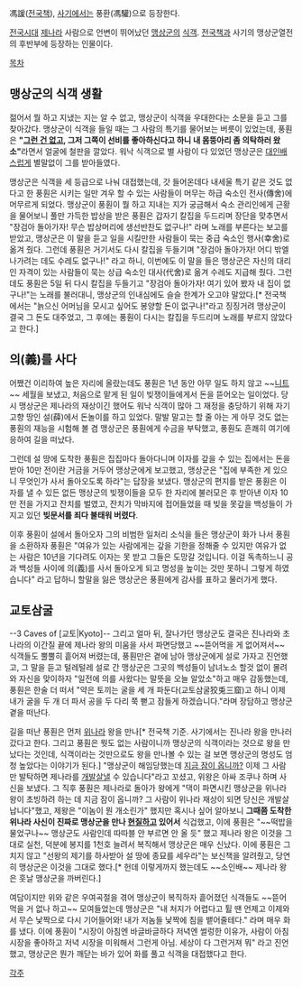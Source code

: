 馮諼([[전국책]]), [[사기(역사책)|사기]]에서는 풍환(馮驩)으로 등장한다.

[[전국시대]] [[제]]나라 사람으로 언변이 뛰어났던 [[맹상군]]의 [[식객]]. [[전국책]]과 사기의 맹상군열전의 후반부에 등장하는 인물이다.

[[목차]]

== 맹상군의 식객 생활 ==
젊어서 뭘 하고 지냈는 지는 알 수 없고, 맹상군이 식객을 우대한다는 소문을 듣고 그를 찾아갔다. 맹상군이 식객을 들일 때는 그 사람의 특기를 물어보는 버릇이 있었는데, 풍훤은 '''"[[그런 거 없다|그런 건 없고]], 그저 그쪽이 선비를 좋아하신다고 하니 내 몸뚱아리 좀 의탁하러 왔소"'''라면서 얼굴에 철판을 깔았다. 워낙 식객으로 별 사람이 다 있었던 맹상군은 [[대인배]]스럽게 별말없이 그를 받아들였다.

맹상군은 식객을 세 등급으로 나눠 대접했는데, 갓 들어온데다 내세울 특기 같은 것도 없다고 한 풍훤은 시키는 일만 겨우 할 수 있는 사람들이 머무는 하급 숙소인 전사(傳舍)에 머무르게 되었다. 맹상군이 풍훤이 뭘 하고 지내는 지가 궁금해서 숙소 관리인에게 근황을 물어보니 풀만 가득한 밥상을 받은 풍훤은 갑자기 칼집을 두드리며 장단을 맞추면서 "장검아 돌아가자! 무슨 밥상머리에 생선반찬도 없구나!" 라며 노래를 부른다는 보고를 받았고, 맹상군은 이 말을 듣고 일을 시킬만한 사람들이 묵는 중급 숙소인 행사(幸舍)로 옮겨 줬다. 그런데 풍훤은 거기서도 다시 칼집을 두들기며 "장검아 돌아가자! 어디 밖엘 나가려는 데도 수레도 없구나!" 라고 하니, 이번에도 이 말을 들은 맹상군은 자신의 대리인 자격이 있는 사람들이 묵는 상급 숙소인 대사(代舍)로 옮겨 수레도 지급해 줬다. 그런데도 풍훤은 5일 뒤 다시 칼집을 두들기고 "장검아 돌아가자! 여기 있어 봤자 내 집이 없구나!"는 노래를 불러대니, 맹상군의 인내심에도 슬슬 한계가 오고야 말았다.[* 전국책에서는 "늙으신 어머님을 모시고 싶어도 봉양할 돈이 없구나!"라고 징징거려 맹상군이 결국 그 돈도 대주었고, 그 후에는 풍훤이 다시는 칼집을 두드리며 노래를 부르지 않았다고 한다.]

== 의(義)를 사다 == 
어쨌건 이리하여 높은 자리에 올랐는데도 풍훤은 1년 동안 아무 일도 하지 않고 ~~[[니트]]~~ 세월을 보냈고, 처음으로 맡게 된 일이 빚쟁이들에게서 돈을 뜯어오는 일이었다. 당시 맹상군은 제나라의 재상이긴 했어도 워낙 식객이 많아 그 재정을 충당하기 위해 자기 고향 땅인 설(薛)에서 돈놀이를 하고 있었다. 말발 말고는 할 줄 아는 게 아무 것도 없는 풍훤의 재능을 시험해 볼 겸 맹상군은 풍훤에게 수금을 부탁했고, 풍훤도 흔쾌히 여기에 응하여 길을 떠났다.

그런데 설 땅에 도착한 풍훤은 집집마다 돌아다니며 이자를 갚을 수 있는 집에서는 돈을 받아 10만 전이란 거금을 거두어 맹상군에게 보고했고, 맹상군은 "집에 부족한 게 있으니 무엇인가 사서 돌아오도록 하라"는 답장을 보냈다. 맹상군의 편지를 받은 풍훤은 이자를 낼 수 있든 없든 맹상군의 빚쟁이들을 모두 한 자리에 불러모은 후 받아낸 이자 10만 전을 가지고 잔치를 벌였고, 잔치가 막바지에 접어들었을 때 빚을 못갚을 백성들이 가지고 있던 '''빚문서를 죄다 불태워 버렸다'''.

이후 풍훤이 설에서 돌아오자 그의 비범한 일처리 소식을 들은 맹상군이 화가 나서 풍훤을 소환하자 풍훤은 "여유가 있는 사람에게는 갚을 기한을 정해줄 수 있지만 여유가 없는 사람은 10년을 기다려도 이자는 못 받고 그들은 도망갈 것입니다. 이걸 독촉하느니 공과 백성들 사이에 의(義)를 사서 돌아오게 되고 명성을 높이는 것만 못하니 그렇게 하였습니다" 라고 답하니 할말을 잃은 맹상군은 풍훤에게 감사를 표하고 물러가게 했다.

== 교토삼굴 ==
--3 Caves of [교토|Kyoto]--
그리고 얼마 뒤, 잘나가던 맹상군도 결국은 진나라와 초나라의 이간질 끝에 제나라 왕의 미움을 사서 파면당했고 ~~뜯어먹을 게 없어져서~~ 식객들도 뿔뿔히 흩어져 버렸는데, 풍훤만은 곁에 남아 맹상군에게 설로 가자고 진언했고, 그 말을 듣고 털레털레 설로 간 맹상군은 그곳의 백성들이 남녀노소 할것 없이 몰려와 자신을 맞이하자 "일전에 의를 사왔다는 말뜻을 오늘 알았소"하고 매우 감동했는데, 풍훤은 한술 더 떠서 "약은 토끼는 굴을 세 개 파둔다(교토삼굴狡兎三窟)고 하니 이제 내가 굴을 두 개 더 파서 공을 두 다리 쭉 뻗고 잠들게 하겠습니다."라며 장담하고 맹상군 곁을 떠난다.

길을 떠난 풍훤은 먼저 [[위]]나라 왕을 만나[* 전국책 기준. 사기에서는 진나라 왕을 만나러 갔다고 한다. 그리고 풍훤은 뭣도 없는 사람이니까 맹상군의 식객이라는 것으로 왕을 만났다는 것인데, 식객이라는 것만으로도 왕을 만나볼 수 있는 걸 보면 맹상군의 명성도 엄청 높았다는 이야기가 된다.] "맹상군이 해임당했는데 [[지금 잠이 옵니까?]] 이제 그 사람만 발탁하면 제나라를 [[개발살]]낼 수 있습니다"라고 꼬셨고, 위왕은 아싸 조쿠나 하며 사신을 보냈다. 그 직후 풍훤은 제나라로 돌아가 왕에게 "댁이 파면시킨 맹상군을 위나라 왕이 초빙하려 하는 데 지금 잠이 옵니까? 그 사람이 위나라 재상이 되면 당신은 개발살납니다"했고, 제왕은 "이놈이 뭔 개소린가" 했지만 혹시나 싶어 알아보니 '''그때쯤 도착한 위나라 사신이 진짜로 맹상군을 만나 [[현질]]하고 있어서''' 식겁했고, 이에 풍훤은 "~~떡밥을 물었구나~~ 맹상군도 사람인데 따따블 안 부르면 안 올 듯" 했고 제나라 왕은 이것을 그대로 실천, 덕분에 봉지를 1천호 늘려서 복직해서 맹상군은 매우 신났다. 이에 풍훤은 그치지 않고 "선왕의 제기를 하사받아 설 땅에 종묘를 세우라"는 보신책을 알려줬고, 당연히 맹상군은 이것을 그대로 했다.[* 헌데 이렇게까지 했는데도 ~~소인배~~ 제나라 왕은 훗날 맹상군을 까버린다.]

여담이지만 위와 같은 우여곡절을 겪어 맹상군이 복직하자 흩어졌던 식객들도 ~~뜯어먹을 거 없나 하고~~ 모여들었는데 맹상군은 "내 처지가 어렵다고 튈 땐 언제고 이제와서 무슨 낯짝으로 다시 기어들어와! 내가 저놈들 낯짝에 침을 뱉어줄테다." 라며 매우 화를 냈다. 이에 풍훤이 "시장이 아침엔 바글바글하다 저녁엔 썰렁한 이유가, 사람이 아침 시장을 좋아하고 저녁 시장을 미워해서 그런게 아님. 세상이 다 그런거져 뭐" 라고 진언했고, 맹상군은 뭔가 깨닫는 바가 있어 화를 풀고 식객을 대접했다고 한다.

[[각주]]
